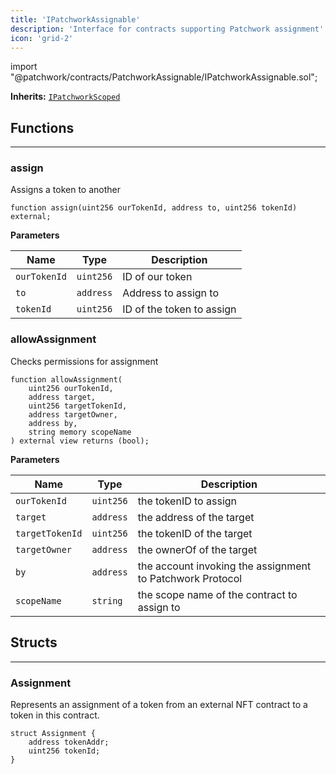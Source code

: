 ```yaml
---
title: 'IPatchworkAssignable'
description: 'Interface for contracts supporting Patchwork assignment'
icon: 'grid-2'
---
```




<Info>
<div class="border-b border-zinc-500/20 dark:border-zinc-500/30 pb-4 flex" style={{gap: '4px', fontFamily: 'var(--font-jetbrains-mono)'}}>
<span class="token keyword">import</span> <span class="token string">"@patchwork/contracts/PatchworkAssignable/IPatchworkAssignable.sol"</span><span class="token punctuation">;</span>
</div>

**Inherits:**
[`IPatchworkScoped`](/contracts/core/IPatchworkScoped)
</Info>


<Separator />

## Functions
---
### assign

Assigns a token to another



```solidity
function assign(uint256 ourTokenId, address to, uint256 tokenId) external;
```
**Parameters**

|Name|Type|Description|
|----|----|-----------|
|`ourTokenId`|`uint256`|ID of our token|
|`to`|`address`|Address to assign to|
|`tokenId`|`uint256`|ID of the token to assign|


### allowAssignment

Checks permissions for assignment


```solidity
function allowAssignment(
    uint256 ourTokenId,
    address target,
    uint256 targetTokenId,
    address targetOwner,
    address by,
    string memory scopeName
) external view returns (bool);
```
**Parameters**

|Name|Type|Description|
|----|----|-----------|
|`ourTokenId`|`uint256`|the tokenID to assign|
|`target`|`address`|the address of the target|
|`targetTokenId`|`uint256`|the tokenID of the target|
|`targetOwner`|`address`|the ownerOf of the target|
|`by`|`address`|the account invoking the assignment to Patchwork Protocol|
|`scopeName`|`string`|the scope name of the contract to assign to|


<Separator />

## Structs
---
### Assignment
Represents an assignment of a token from an external NFT contract to a token in this contract.


```solidity
struct Assignment {
    address tokenAddr;
    uint256 tokenId;
}
```

